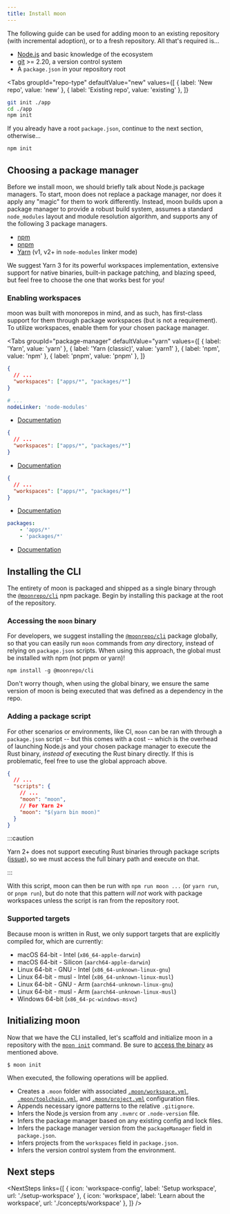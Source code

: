 ```yaml
---
title: Install moon
---
```



<HeaderLabel text="5 min" />

The following guide can be used for adding moon to an existing repository (with incremental
adoption), or to a fresh repository. All that's required is...

- [Node.js](https://nodejs.org/en/) and basic knowledge of the ecosystem
- [git](https://git-scm.com/) >= 2.20, a version control system
- A `package.json` in your repository root

<Tabs
  groupId="repo-type"
  defaultValue="new"
  values={[
    { label: 'New repo', value: 'new' },
    { label: 'Existing repo', value: 'existing' },
  ]}
>
<TabItem value="new">

```bash
git init ./app
cd ./app
npm init
```

</TabItem>
<TabItem value="existing">

If you already have a root `package.json`, continue to the next section, otherwise...

```bash
npm init
```

</TabItem>
</Tabs>

## Choosing a package manager

Before we install moon, we should briefly talk about Node.js package managers. To start, moon does
not replace a package manager, nor does it apply any "magic" for them to work differently. Instead,
moon builds upon a package manager to provide a robust build system, assumes a standard
`node_modules` layout and module resolution algorithm, and supports any of the following 3 package
managers.

- [npm](https://docs.npmjs.com/)
- [pnpm](https://pnpm.io/)
- [Yarn](https://yarnpkg.com/) (v1, v2+ in `node-modules` linker mode)

We suggest Yarn 3 for its powerful workspaces implementation, extensive support for native binaries,
built-in package patching, and blazing speed, but feel free to choose the one that works best for
you!

### Enabling workspaces

moon was built with monorepos in mind, and as such, has first-class support for them through package
workspaces (but is not a requirement). To utilize workspaces, enable them for your chosen package
manager.

<Tabs
  groupId="package-manager"
  defaultValue="yarn"
  values={[
    { label: 'Yarn', value: 'yarn' },
    { label: 'Yarn (classic)', value: 'yarn1' },
    { label: 'npm', value: 'npm' },
    { label: 'pnpm', value: 'pnpm' },
  ]}
>
<TabItem value="yarn">

```json title="package.json"
{
  // ...
  "workspaces": ["apps/*", "packages/*"]
}
```

```yaml title=".yarnrc.yml"
# ...
nodeLinker: 'node-modules'
```

- [Documentation](https://yarnpkg.com/features/workspaces)

</TabItem>
<TabItem value="yarn1">

```json title="package.json"
{
  // ...
  "workspaces": ["apps/*", "packages/*"]
}
```

- [Documentation](https://classic.yarnpkg.com/en/docs/workspaces)

</TabItem>
<TabItem value="npm">

```json title="package.json"
{
  // ...
  "workspaces": ["apps/*", "packages/*"]
}
```

- [Documentation](https://docs.npmjs.com/cli/v8/using-npm/workspaces)

</TabItem>
<TabItem value="pnpm">

```yaml title="pnpm-workspace.yaml"
packages:
	- 'apps/*'
	- 'packages/*'
```

- [Documentation](https://pnpm.io/workspaces)

</TabItem>
</Tabs>

## Installing the CLI

The entirety of moon is packaged and shipped as a single binary through the
[`@moonrepo/cli`](https://www.npmjs.com/package/@moonrepo/cli) npm package. Begin by installing this
package at the root of the repository.

<AddDepsTabs dep="@moonrepo/cli" dev />

### Accessing the `moon` binary

For developers, we suggest installing the
[`@moonrepo/cli`](https://www.npmjs.com/package/@moonrepo/cli) package globally, so that you can
easily run `moon` commands from _any_ directory, instead of relying on `package.json` scripts. When
using this approach, the global must be installed with npm (not pnpm or yarn)!

```shell
npm install -g @moonrepo/cli
```

Don't worry though, when using the global binary, we ensure the same version of moon is being
executed that was defined as a dependency in the repo.

### Adding a package script

For other scenarios or environments, like CI, `moon` can be ran with through a `package.json` script
-- but this comes with a cost -- which is the overhead of launching Node.js and your chosen package
manager to execute the Rust binary, _instead of_ executing the Rust binary directly. If this is
problematic, feel free to use the global approach above.

```json title="package.json"
{
  // ...
  "scripts": {
    // ...
    "moon": "moon",
    // For Yarn 2+
    "moon": "$(yarn bin moon)"
  }
}
```

:::caution

Yarn 2+ does not support executing Rust binaries through package scripts
([issue](https://github.com/yarnpkg/berry/issues/882)), so we must access the full binary path and
execute on that.

:::

With this script, moon can then be run with `npm run moon ...` (or `yarn run`, or `pnpm run`), but
do note that this pattern _will not_ work with package workspaces unless the script is ran from the
repository root.

### Supported targets

Because moon is written in Rust, we only support targets that are explicitly compiled for, which are
currently:

- macOS 64-bit - Intel (`x86_64-apple-darwin`)
- macOS 64-bit - Silicon (`aarch64-apple-darwin`)
- Linux 64-bit - GNU - Intel (`x86_64-unknown-linux-gnu`)
- Linux 64-bit - musl - Intel (`x86_64-unknown-linux-musl`)
- Linux 64-bit - GNU - Arm (`aarch64-unknown-linux-gnu`)
- Linux 64-bit - musl - Arm (`aarch64-unknown-linux-musl`)
- Windows 64-bit (`x86_64-pc-windows-msvc`)

## Initializing moon

Now that we have the CLI installed, let's scaffold and initialize moon in a repository with the
[`moon init`](./commands/init) command. Be sure to [access the binary](#accessing-the-moon-binary)
as mentioned above.

```shell
$ moon init
```

When executed, the following operations will be applied.

- Creates a `.moon` folder with associated [`.moon/workspace.yml`](./config/workspace),
  [`.moon/toolchain.yml`](./config/toolchain), and [`.moon/project.yml`](./config/global-project)
  configuration files.
- Appends necessary ignore patterns to the relative `.gitignore`.
- Infers the Node.js version from any `.nvmrc` or `.node-version` file.
- Infers the package manager based on any existing config and lock files.
- Infers the package manager version from the `packageManager` field in `package.json`.
- Infers projects from the `workspaces` field in `package.json`.
- Infers the version control system from the environment.

## Next steps

<NextSteps
  links={[
    { icon: 'workspace-config', label: 'Setup workspace', url: './setup-workspace' },
    { icon: 'workspace', label: 'Learn about the workspace', url: './concepts/workspace' },
  ]}
/>
